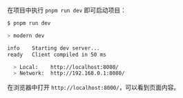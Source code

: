 在项目中执行 `pnpm run dev` 即可启动项目：

```bash
$ pnpm run dev

> modern dev

info    Starting dev server...
ready   Client compiled in 50 ms

  > Local:    http://localhost:8080/
  > Network:  http://192.168.0.1:8080/
```

在浏览器中打开 `http://localhost:8000/`，可以看到页面内容。
